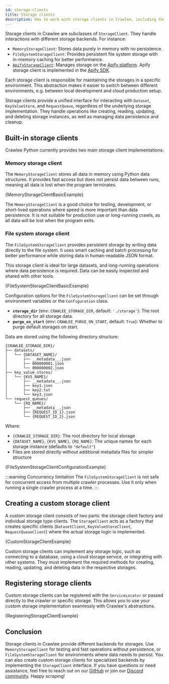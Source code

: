 ```yaml
---
id: storage-clients
title: Storage clients
description: How to work with storage clients in Crawlee, including the built-in clients and how to create your own.
---
```




Storage clients in Crawlee are subclasses of <ApiLink to="class/StorageClient">`StorageClient`</ApiLink>. They handle interactions with different storage backends. For instance:

- <ApiLink to="class/MemoryStorageClient">`MemoryStorageClient`</ApiLink>: Stores data purely in memory with no persistence.
- <ApiLink to="class/FileSystemStorageClient">`FileSystemStorageClient`</ApiLink>: Provides persistent file system storage with in-memory caching for better performance.
- [`ApifyStorageClient`](https://docs.apify.com/sdk/python/reference/class/ApifyStorageClient): Manages storage on the [Apify platform](https://apify.com). Apify storage client is implemented in the [Apify SDK](https://github.com/apify/apify-sdk-python).

Each storage client is responsible for maintaining the storages in a specific environment. This abstraction makes it easier to switch between different environments, e.g. between local development and cloud production setup.

Storage clients provide a unified interface for interacting with <ApiLink to="class/Dataset">`Dataset`</ApiLink>, <ApiLink to="class/KeyValueStore">`KeyValueStore`</ApiLink>, and <ApiLink to="class/RequestQueue">`RequestQueue`</ApiLink>, regardless of the underlying storage implementation. They handle operations like creating, reading, updating, and deleting storage instances, as well as managing data persistence and cleanup.

## Built-in storage clients

Crawlee Python currently provides two main storage client implementations:

### Memory storage client

The <ApiLink to="class/MemoryStorageClient">`MemoryStorageClient`</ApiLink> stores all data in memory using Python data structures. It provides fast access but does not persist data between runs, meaning all data is lost when the program terminates.

<RunnableCodeBlock className="language-python" language="python">
{MemoryStorageClientBasicExample}
</RunnableCodeBlock>

The `MemoryStorageClient` is a good choice for testing, development, or short-lived operations where speed is more important than data persistence. It is not suitable for production use or long-running crawls, as all data will be lost when the program exits.

### File system storage client

The <ApiLink to="class/FileSystemStorageClient">`FileSystemStorageClient`</ApiLink> provides persistent storage by writing data directly to the file system. It uses smart caching and batch processing for better performance while storing data in human-readable JSON format.

This storage client is ideal for large datasets, and long-running operations where data persistence is required. Data can be easily inspected and shared with other tools.

<RunnableCodeBlock className="language-python" language="python">
{FileSystemStorageClientBasicExample}
</RunnableCodeBlock>

Configuration options for the <ApiLink to="class/FileSystemStorageClient">`FileSystemStorageClient`</ApiLink> can be set through environment variables or the <ApiLink to="class/Configuration">`Configuration`</ApiLink> class.
  - **`storage_dir`** (env: `CRAWLEE_STORAGE_DIR`, default: `'./storage'`): The root directory for all storage data.
  - **`purge_on_start`** (env: `CRAWLEE_PURGE_ON_START`, default: `True`): Whether to purge default storages on start.

Data are stored using the following directory structure:

```text
{CRAWLEE_STORAGE_DIR}/
├── datasets/
│   └── {DATASET_NAME}/
│       ├── __metadata__.json
│       ├── 000000001.json
│       └── 000000002.json
├── key_value_stores/
│   └── {KVS_NAME}/
│       ├── __metadata__.json
│       ├── key1.json
│       ├── key2.txt
│       └── key3.json
└── request_queues/
    └── {RQ_NAME}/
        ├── __metadata__.json
        ├── {REQUEST_ID_1}.json
        └── {REQUEST_ID_2}.json
```

Where:
- `{CRAWLEE_STORAGE_DIR}`: The root directory for local storage
- `{DATASET_NAME}`, `{KVS_NAME}`, `{RQ_NAME}`: The unique names for each storage instance (defaults to `"default"`)
- Files are stored directly without additional metadata files for simpler structure

<RunnableCodeBlock className="language-python" language="python">
{FileSystemStorageClientConfigurationExample}
</RunnableCodeBlock>

:::warning Concurrency limitation
The `FileSystemStorageClient` is not safe for concurrent access from multiple crawler processes. Use it only when running a single crawler process at a time.
:::

## Creating a custom storage client

A custom storage client consists of two parts: the storage client factory and individual storage type clients. The <ApiLink to="class/StorageClient">`StorageClient`</ApiLink> acts as a factory that creates specific clients (<ApiLink to="class/DatasetClient">`DatasetClient`</ApiLink>, <ApiLink to="class/KeyValueStoreClient">`KeyValueStoreClient`</ApiLink>, <ApiLink to="class/RequestQueueClient">`RequestQueueClient`</ApiLink>) where the actual storage logic is implemented.

<RunnableCodeBlock className="language-python" language="python">
{CustomStorageClientExample}
</RunnableCodeBlock>

Custom storage clients can implement any storage logic, such as connecting to a database, using a cloud storage service, or integrating with other systems. They must implement the required methods for creating, reading, updating, and deleting data in the respective storages.

## Registering storage clients

Custom storage clients can be registered with the <ApiLink to="class/ServiceLocator">`ServiceLocator`</ApiLink> or passed directly to the crawler or specific storage. This allows you to use your custom storage implementation seamlessly with Crawlee's abstractions.

<RunnableCodeBlock className="language-python" language="python">
{RegisteringStorageClientExample}
</RunnableCodeBlock>

## Conclusion

Storage clients in Crawlee provide different backends for storages. Use <ApiLink to="class/MemoryStorageClient">`MemoryStorageClient`</ApiLink> for testing and fast operations without persistence, or <ApiLink to="class/FileSystemStorageClient">`FileSystemStorageClient`</ApiLink> for environments where data needs to persist. You can also create custom storage clients for specialized backends by implementing the <ApiLink to="class/StorageClient">`StorageClient`</ApiLink> interface. If you have questions or need assistance, feel free to reach out on our [GitHub](https://github.com/apify/crawlee-python) or join our [Discord community](https://discord.com/invite/jyEM2PRvMU). Happy scraping!
